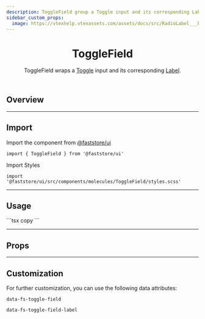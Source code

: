 ```yaml
---
description: ToggleField group a Toggle input and its corresponding Label.
sidebar_custom_props:
  image: https://vtexhelp.vtexassets.com/assets/docs/src/RadioLabel___b3fc3b7a139796e4921349df5aaa270c.png
---
```



<header>

# ToggleField

ToggleField wraps a [Toggle](/components/molecules/toggle) input and its corresponding [Label](/components/atoms/label).

</header>

## Overview

<OverviewSection>
  <ToggleField id="toggle-field-default" label="Label" />
  <ToggleField id="toggle-field-labeless" label="Toggle" displayLabel={false} />
  <ToggleField id="toggle-field-checked" label="Checked" checked readOnly />
  <ToggleField id="toggle-field-checked" label="Disabled" disabled />
</OverviewSection>

---

## Import

Import the component from <a href="https://www.faststore.dev/reference/ui/get-started-faststore-ui">@faststore/ui</a>

```tsx copy
import { ToggleField } from '@faststore/ui'
```

Import Styles

```tsx copy
import '@faststore/ui/src/components/molecules/ToggleField/styles.scss'
```

---

## Usage

<OverviewSection>
  <ToggleField id="toggle-field-example" label="Toggle Label" />
</OverviewSection>
```tsx copy
<ToggleField id="toggle-field-example" label="Toggle Label" />
```

---

## Props

<PropsSection name="ToggleField" />

---

## Customization

For further customization, you can use the following data attributes:

`data-fs-toggle-field`

`data-fs-toggle-field-label`

